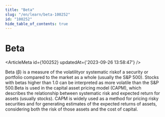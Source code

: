 ```yaml
---
title: "Beta"
slug: "/en/learn/beta-100252"
id: "100252"
hide_table_of_contents: true
---
```



# Beta

<ArticleMeta id={100252} updatedAt={'2023-09-26 13:58:47'} />
<div className='border-solid border-b border-t-0 my-4 border-[var(--ifm-color-gray-300)]' />

Beta (β) is a measure of the volatilityor systematic riskof a security or portfolio compared to the market as a whole (usually the S&P 500). Stocks with betas higher than 1.0 can be interpreted as more volatile than the S&P 500.Beta is used in the capital asset pricing model (CAPM), which describes the relationship between systematic risk and expected return for assets (usually stocks). CAPM is widely used as a method for pricing risky securities and for generating estimates of the expected returns of assets, considering both the risk of those assets and the cost of capital.
